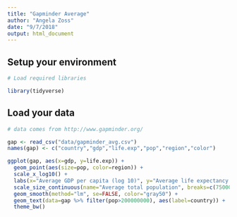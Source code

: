 ```yaml
---
title: "Gapminder Average"
author: "Angela Zoss"
date: "9/7/2018"
output: html_document
---
```


## Setup your environment

```r

# Load required libraries

library(tidyverse)

```

## Load your data

```r

# data comes from http://www.gapminder.org/

gap <- read_csv("data/gapminder_avg.csv")
names(gap) <- c("country","gdp","life.exp","pop","region","color")

```

```r

ggplot(gap, aes(x=gdp, y=life.exp)) +
  geom_point(aes(size=pop, color=region)) +
  scale_x_log10() + 
  labs(x="Average GDP per capita (log 10)", y="Average life expectancy at birth", title="Averages across all years of the traditional Gapminder dataset") +
  scale_size_continuous(name="Average total population", breaks=c(7500000,75000000,750000000),labels=c("7.5 million","75 million","750 million")) +
  geom_smooth(method="lm", se=FALSE, color="gray50") +
  geom_text(data=gap %>% filter(pop>200000000), aes(label=country)) +
  theme_bw()

```